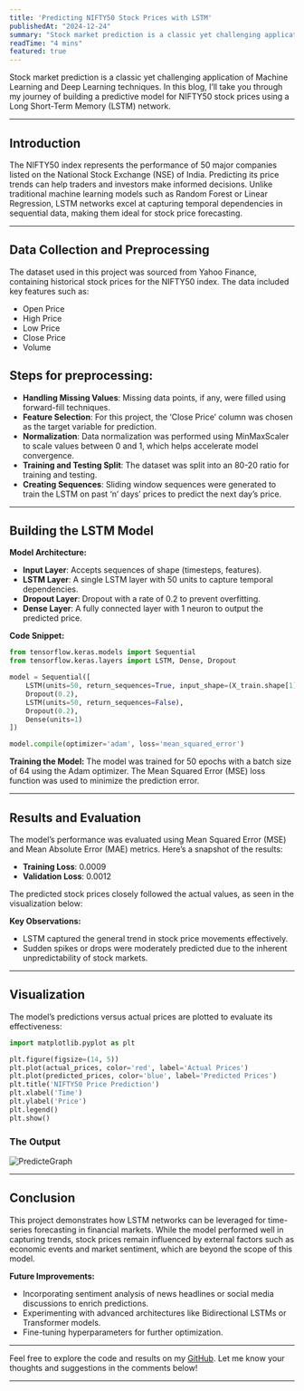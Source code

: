 ```yaml
---
title: 'Predicting NIFTY50 Stock Prices with LSTM'
publishedAt: "2024-12-24"
summary: "Stock market prediction is a classic yet challenging application of Machine Learning and Deep Learning techniques."
readTime: "4 mins"
featured: true
---
```


Stock market prediction is a classic yet challenging application of Machine Learning and Deep Learning techniques. In this blog, I’ll take you through my journey of building a predictive model for NIFTY50 stock prices using a Long Short-Term Memory (LSTM) network.

---

## Introduction

The NIFTY50 index represents the performance of 50 major companies listed on the National Stock Exchange (NSE) of India. Predicting its price trends can help traders and investors make informed decisions. Unlike traditional machine learning models such as Random Forest or Linear Regression, LSTM networks excel at capturing temporal dependencies in sequential data, making them ideal for stock price forecasting.

---

## Data Collection and Preprocessing

The dataset used in this project was sourced from Yahoo Finance, containing historical stock prices for the NIFTY50 index. The data included key features such as:
- Open Price
- High Price
- Low Price
- Close Price
- Volume

## Steps for preprocessing:
- **Handling Missing Values**: Missing data points, if any, were filled using forward-fill techniques.
- **Feature Selection**: For this project, the ‘Close Price’ column was chosen as the target variable for prediction.
- **Normalization**: Data normalization was performed using MinMaxScaler to scale values between 0 and 1, which helps accelerate model convergence.
- **Training and Testing Split**: The dataset was split into an 80-20 ratio for training and testing.
- **Creating Sequences**: Sliding window sequences were generated to train the LSTM on past ‘n’ days’ prices to predict the next day’s price.

---

## Building the LSTM Model

**Model Architecture:**
- **Input Layer**: Accepts sequences of shape (timesteps, features).
- **LSTM Layer**: A single LSTM layer with 50 units to capture temporal dependencies.
- **Dropout Layer**: Dropout with a rate of 0.2 to prevent overfitting.
- **Dense Layer**: A fully connected layer with 1 neuron to output the predicted price.

**Code Snippet:**
```python
from tensorflow.keras.models import Sequential
from tensorflow.keras.layers import LSTM, Dense, Dropout

model = Sequential([
    LSTM(units=50, return_sequences=True, input_shape=(X_train.shape[1], X_train.shape[2])),
    Dropout(0.2),
    LSTM(units=50, return_sequences=False),
    Dropout(0.2),
    Dense(units=1)
])

model.compile(optimizer='adam', loss='mean_squared_error')
```

**Training the Model:**
The model was trained for 50 epochs with a batch size of 64 using the Adam optimizer. The Mean Squared Error (MSE) loss function was used to minimize the prediction error.

---

## Results and Evaluation

The model’s performance was evaluated using Mean Squared Error (MSE) and Mean Absolute Error (MAE) metrics. Here’s a snapshot of the results:
- **Training Loss**: 0.0009
- **Validation Loss**: 0.0012

The predicted stock prices closely followed the actual values, as seen in the visualization below:

**Key Observations:**
- LSTM captured the general trend in stock price movements effectively.
- Sudden spikes or drops were moderately predicted due to the inherent unpredictability of stock markets.

---

## Visualization

The model’s predictions versus actual prices are plotted to evaluate its effectiveness:
```python
import matplotlib.pyplot as plt

plt.figure(figsize=(14, 5))
plt.plot(actual_prices, color='red', label='Actual Prices')
plt.plot(predicted_prices, color='blue', label='Predicted Prices')
plt.title('NIFTY50 Price Prediction')
plt.xlabel('Time')
plt.ylabel('Price')
plt.legend()
plt.show()
```
### The Output
![PredicteGraph](/blogpics/predictedtrend.png)
  


---

## Conclusion

This project demonstrates how LSTM networks can be leveraged for time-series forecasting in financial markets. While the model performed well in capturing trends, stock prices remain influenced by external factors such as economic events and market sentiment, which are beyond the scope of this model.

**Future Improvements:**
- Incorporating sentiment analysis of news headlines or social media discussions to enrich predictions.
- Experimenting with advanced architectures like Bidirectional LSTMs or Transformer models.
- Fine-tuning hyperparameters for further optimization.

---

Feel free to explore the code and results on my [GitHub](https://github.com/sourize/stockpredictionmodel). Let me know your thoughts and suggestions in the comments below!


---
